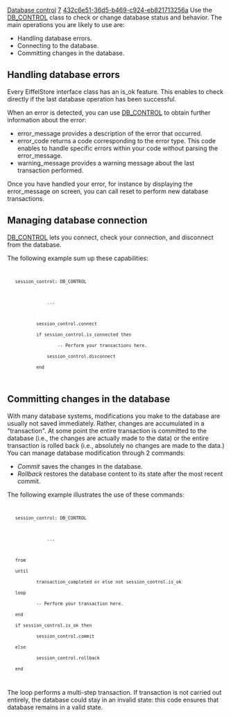 [[Property:title|Database control]]
[[Property:weight|7]]
[[Property:uuid|432c6e51-36d5-b469-c924-eb821713256a]]
Use the [[ref:/libraries/store/reference/db_control_flatshort|DB_CONTROL]]  class to check or change database status and behavior. The main operations you are likely to use are:
*  Handling database errors. 
*  Connecting to the database. 
*  Committing changes in the database. 

==Handling database errors==

Every EiffelStore interface class has an is_ok feature. This enables to check directly if the last database operation has been successful.

When an error is detected, you can use [[ref:/libraries/store/reference/db_control_flatshort|DB_CONTROL]] to obtain further information about the error:
* error_message provides a description of the error that occurred.
* error_code returns a code corresponding to the error type. This code enables to handle specific errors within your code without parsing the error_message.
* warning_message provides a warning message about the last transaction performed. 

Once you have handled your error, for instance by displaying the error_message on screen, you can call reset to perform new database transactions.

==Managing database connection==

[[ref:/libraries/store/reference/db_control_flatshort|DB_CONTROL]]  lets you connect, check your connection, and disconnect from the database.

The following example sum up these capabilities:
<code>
    session_control: DB_CONTROL

                ...

            session_control.connect
            if session_control.is_connected then
                    -- Perform your transactions here.
                session_control.disconnect
            end
</code>

==Committing changes in the database==

With many database systems, modifications you make to the database are usually not saved immediately. Rather, changes are accumulated in a "transaction". At some point the entire transaction is committed to the database (i.e., the changes are actually made to the data) or the entire transaction is rolled back (i.e., absolutely no changes are made to the data.) You can manage database modification through 2 commands:
*  ''Commit'' saves the changes in the database. 
*  ''Rollback'' restores the database content to its state after the most recent commit. 

The following example illustrates the use of these commands:
<code>
    session_control: DB_CONTROL

                ...

    from
    until
            transaction_completed or else not session_control.is_ok
    loop
            -- Perform your transaction here.
    end
    if session_control.is_ok then
            session_control.commit
    else
            session_control.rollback
    end
</code>

The loop performs a multi-step transaction. If transaction is not carried out entirely, the database could stay in an invalid state: this code ensures that database remains in a valid state.

{{caution|Some databases can be in an auto-commit mode. Furthermore, some special database commands can automatically commit database changes. }}

{{seealso|<br/>
[[Database Connection|Database connection]]  <br/>
[[EiffelStore Implementation Layer|Implementation]]  <br/>
}}




